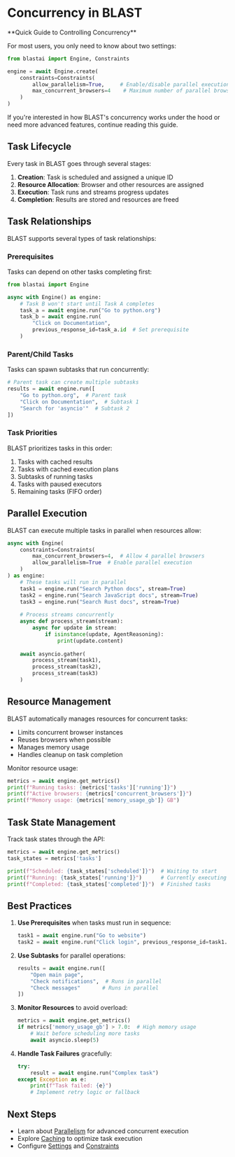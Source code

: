 # Concurrency in BLAST

<Note>
**Quick Guide to Controlling Concurrency**

For most users, you only need to know about two settings:

```python
from blastai import Engine, Constraints

engine = await Engine.create(
    constraints=Constraints(
        allow_parallelism=True,     # Enable/disable parallel execution
        max_concurrent_browsers=4    # Maximum number of parallel browsers
    )
)
```

If you're interested in how BLAST's concurrency works under the hood or need more advanced features, continue reading this guide.
</Note>

## Task Lifecycle

Every task in BLAST goes through several stages:

1. **Creation**: Task is scheduled and assigned a unique ID
2. **Resource Allocation**: Browser and other resources are assigned
3. **Execution**: Task runs and streams progress updates
4. **Completion**: Results are stored and resources are freed

## Task Relationships

BLAST supports several types of task relationships:

### Prerequisites

Tasks can depend on other tasks completing first:

```python
from blastai import Engine

async with Engine() as engine:
    # Task B won't start until Task A completes
    task_a = await engine.run("Go to python.org")
    task_b = await engine.run(
        "Click on Documentation",
        previous_response_id=task_a.id  # Set prerequisite
    )
```

### Parent/Child Tasks

Tasks can spawn subtasks that run concurrently:

```python
# Parent task can create multiple subtasks
results = await engine.run([
    "Go to python.org",  # Parent task
    "Click on Documentation",  # Subtask 1
    "Search for 'asyncio'"  # Subtask 2
])
```

### Task Priorities

BLAST prioritizes tasks in this order:

1. Tasks with cached results
2. Tasks with cached execution plans
3. Subtasks of running tasks
4. Tasks with paused executors
5. Remaining tasks (FIFO order)

## Parallel Execution

BLAST can execute multiple tasks in parallel when resources allow:

```python
async with Engine(
    constraints=Constraints(
        max_concurrent_browsers=4,  # Allow 4 parallel browsers
        allow_parallelism=True  # Enable parallel execution
    )
) as engine:
    # These tasks will run in parallel
    task1 = engine.run("Search Python docs", stream=True)
    task2 = engine.run("Search JavaScript docs", stream=True)
    task3 = engine.run("Search Rust docs", stream=True)
    
    # Process streams concurrently
    async def process_stream(stream):
        async for update in stream:
            if isinstance(update, AgentReasoning):
                print(update.content)
    
    await asyncio.gather(
        process_stream(task1),
        process_stream(task2),
        process_stream(task3)
    )
```

## Resource Management

BLAST automatically manages resources for concurrent tasks:

- Limits concurrent browser instances
- Reuses browsers when possible
- Manages memory usage
- Handles cleanup on task completion

Monitor resource usage:

```python
metrics = await engine.get_metrics()
print(f"Running tasks: {metrics['tasks']['running']}")
print(f"Active browsers: {metrics['concurrent_browsers']}")
print(f"Memory usage: {metrics['memory_usage_gb']} GB")
```

## Task State Management

Track task states through the API:

```python
metrics = await engine.get_metrics()
task_states = metrics['tasks']

print(f"Scheduled: {task_states['scheduled']}")  # Waiting to start
print(f"Running: {task_states['running']}")      # Currently executing
print(f"Completed: {task_states['completed']}")  # Finished tasks
```

## Best Practices

1. **Use Prerequisites** when tasks must run in sequence:
   ```python
   task1 = await engine.run("Go to website")
   task2 = await engine.run("Click login", previous_response_id=task1.id)
   ```

2. **Use Subtasks** for parallel operations:
   ```python
   results = await engine.run([
       "Open main page",
       "Check notifications",  # Runs in parallel
       "Check messages"       # Runs in parallel
   ])
   ```

3. **Monitor Resources** to avoid overload:
   ```python
   metrics = await engine.get_metrics()
   if metrics['memory_usage_gb'] > 7.0:  # High memory usage
       # Wait before scheduling more tasks
       await asyncio.sleep(5)
   ```

4. **Handle Task Failures** gracefully:
   ```python
   try:
       result = await engine.run("Complex task")
   except Exception as e:
       print(f"Task failed: {e}")
       # Implement retry logic or fallback
   ```

## Next Steps

- Learn about [Parallelism](/guides/parallelism) for advanced concurrent execution
- Explore [Caching](/guides/caching) to optimize task execution
- Configure [Settings](/guides/settings) and [Constraints](/guides/constraints)